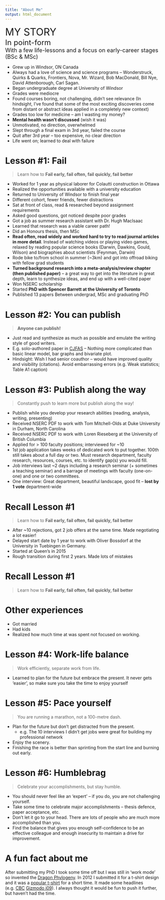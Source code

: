 ```yaml
---
title: "About Me"
output: html_document
---
```


<font size="6">MY STORY</font> <br>
<font size="5">In point-form</font> <br>
<font size="4">With a few life-lessons and a focus on early-career stages (BSc & MSc)</font>

*	Grew up in Windsor, ON Canada
*	Always had a love of science and science programs -- Wonderstruck, Quirks & Quarks, Frontiers, Nova, Mr. Wizard, Bob MacDonald, Bill Nye, David Attenborough, Carl Sagan.
*	Began undergraduate degree at University of Windsor
*	Grades were mediocre
*	Found courses boring, not challenging, didn’t see relevance 
(In hindsight, I’ve found that some of the most exciting discoveries come from distant or abstract ideas applied in a completely new context)
*	Grades too low for medicine – am I wasting my money?
*	__Mental health wasn’t discussed__ (wish it was)
*	Unmotivated, no direction, overwhelmed
*	Slept through a final exam in 3rd year, failed the course
*	Quit after 3rd year – too expensive, no clear direction
*	Life went on; learned to deal with failure

# Lesson #1: Fail

> Learn how to __Fail early, fail often, fail quickly, fail better__

*	Worked for 1 year as physical laborer for Colautti construction in Ottawa
* Realized the opportunities available with a university education
*	Returned to University of Windsor to finish final year
*	Different cohort, fewer friends, fewer distractions
*	Sat at front of class, read & researched beyond assignment requirements
*	Asked good questions, got noticed despite poor grades
*	Got a job as summer research assistant with Dr. Hugh MacIsaac
*	Learned that research was a viable career path!
*	Did an Honours thesis, then MSc
*	__Read often, read widely and worked hard to try to read journal articles in more detail__. Instead of watching videos or playing video games, relaxed by reading popular science books (Darwin, Dawkins, Gould, Wilson) and biographies about scientists (Feynman, Darwin)
* Rode bike to/from school in summer (~3km) and got into offroad biking with fellow grad students
*	__Turned background research into a meta-analysis/review chapter (then published paper)__ – a great way to get into the literature in great depth, learn to synthesize ideas, and end up with a well-cited paper
*	Won NSERC scholarship
*	Started __PhD with Spencer Barrett at the University of Toronto__
*	Published 13 papers Between undergrad, MSc and graduating PhD

# Lesson #2: You can publish

> __Anyone can publish!__ 

* Just read and synthesize as much as possible and emulate the writing style of good writers.
*	E.g. solo-authored paper in [CJFAS](http://www.nrcresearchpress.com/doi/abs/10.1139/f05-002#.WsjJ-IjwY2w) – Nothing more complicated than basic linear model, bar graphs and bivariate plot.   
  + Hindsight: Wish I had senior coauthor – would have improved quality and visibility (citations). Avoid embarrassing errors (e.g. Weak statistics; Table A1 caption)

# Lesson #3: Publish along the way

> Constantly push to learn more but publish along the way!

* Publish while you develop your research abilities (reading, analysis, writing, presenting) 
*	Received NSERC PDF to work with Tom Mitchell-Olds at Duke University in Durham, North Carolina
*	Received NSERC PDF to work with Loren Rieseberg at the University of British Columbia
*	Applied for > 100 faculty positions; interviewed for ~10
*	1st job application takes weeks of dedicated work to put together. 100th still takes about a full day or two. Must research department, faculty research, resources, courses, etc. to identify gap(s) you would fill.
*	Job interviews last ~2 days including a research seminar (+ sometimes a teaching seminar) and a barrage of meetings with faculty (one-on-one) and one or two committees.
*	One interview: Great department, beautiful landscape, good fit – __lost by 1 vote__ department-wide

#	Recall Lesson #1

> Learn how to __Fail early, fail often, fail quickly, fail better__

*	After ~10 rejections, got 2 job offers at the same time. Made negotiating a lot easier!
*	Delayed start date by 1 year to work with Oliver Bossdorf at the University in Tuebingen in Germany.
* Started at Queen's in 2015
* Rough transition during first 2 years. Made lots of mistakes

#	Recall Lesson #1

> Learn how to __Fail early, fail often, fail quickly, fail better__

# Other experiences

*	Got married
*	Had kids
*	Realized how much time at was spent not focused on working. 

# Lesson #4: Work-life balance

> Work efficiently, separate work from life.

*	Learned to plan for the future but embrace the present. It never gets ‘easier’, so make sure you take the time to enjoy yourself

# Lesson #5: Pace yourself

> You are running a marathon, not a 100-metre dash.

* Plan for the future but don't get distracted from the present.
  + e.g. The 10 interviews I didn't get jobs were great for building my professional network
* Enjoy the scenery. 
* Finishing the race is better than sprinting from the start line and burning out early.

# Lesson #6: Humblebrag

> Celebrate your accomplishments, but stay humble.

*	You should never feel like an ‘expert’ – if you do, you are not challenging yourself.
* Take some time to celebrate major accomplishments -- thesis defence, paper acceptance, etc.
* Don't let it go to your head. There are lots of people who are much more accomplished than you.
* Find the balance that gives you enough self-confidence to be an effective colleague and enough insecurity to maintain a drive for improvement.

# A fun fact about me

After submitting my PhD I took some time off but I was still in 'work mode' so invented the [Dragon Phylogeny](https://github.com/ColauttiLab/DragonPhylogeny). In 2012 I submitted it for a t-shirt design and it was a [popular t-shirt](https://www.theshirtlist.com/dragon-phylogeny-t-shirt/) for a short time. It made some headlines (e.g. [CBC](http://www.cbc.ca/news/canada/british-columbia/dragon-family-tree-springs-from-scientist-s-imagination-1.1218358) [Gizmodo i09](https://io9.gizmodo.com/5936427/the-evolutionary-history-of-dragons-illustrated-by-a-scientist)). I always thought it would be fun to push it further, but haven't had the time.



